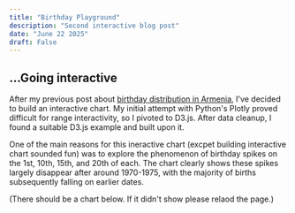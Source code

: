 ```yaml
---
title: "Birthday Playground"
description: "Second interactive blog post"
date: "June 22 2025"
draft: False
---
```


## ...Going interactive

After my previous post about [birthday distribution in Armenia](/posts/first-post), I've decided to build an interactive chart. 
My initial attempt with Python's Plotly proved difficult for range interactivity, so I pivoted to D3.js. After data cleanup, I found a suitable D3.js example and built upon it.

One of the main reasons for this ineractive chart (excpet building interactive chart sounded fun) was to explore the phenomenon of birthday spikes on the 1st, 10th, 15th, and 20th of each. The chart clearly shows these spikes largely disappear after around 1970-1975, with the majority of births subsequently falling on earlier dates.

(There should be a chart below. If it didn't show please relaod the page.)
<D3Component  client:load />

